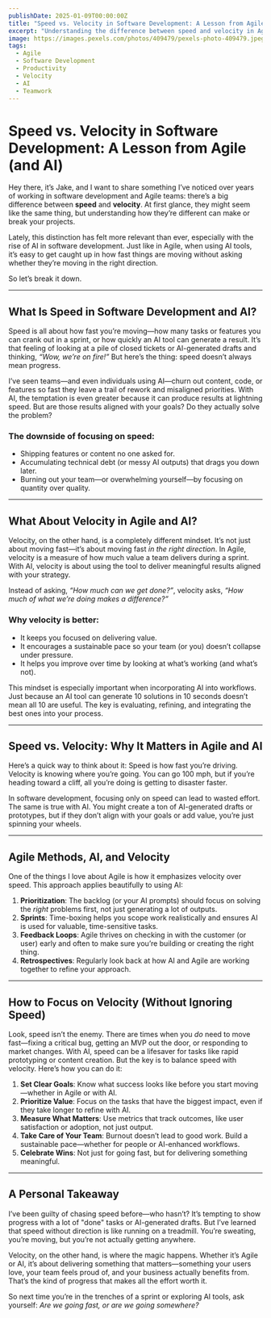 ```yaml
---
publishDate: 2025-01-09T00:00:00Z
title: "Speed vs. Velocity in Software Development: A Lesson from Agile (and AI)"
excerpt: "Understanding the difference between speed and velocity in Agile and AI helps teams focus on delivering value, not just completing tasks quickly."
image: https://images.pexels.com/photos/409479/pexels-photo-409479.jpeg
tags:
  - Agile
  - Software Development
  - Productivity
  - Velocity
  - AI
  - Teamwork
---
```


# Speed vs. Velocity in Software Development: A Lesson from Agile (and AI)

Hey there, it’s Jake, and I want to share something I’ve noticed over years of working in software development and Agile teams: there’s a big difference between **speed** and **velocity**. At first glance, they might seem like the same thing, but understanding how they’re different can make or break your projects.

Lately, this distinction has felt more relevant than ever, especially with the rise of AI in software development. Just like in Agile, when using AI tools, it’s easy to get caught up in how fast things are moving without asking whether they’re moving in the right direction.

So let’s break it down.

---

## **What Is Speed in Software Development and AI?**

Speed is all about how fast you’re moving—how many tasks or features you can crank out in a sprint, or how quickly an AI tool can generate a result. It’s that feeling of looking at a pile of closed tickets or AI-generated drafts and thinking, *“Wow, we’re on fire!”* But here’s the thing: speed doesn’t always mean progress.

I’ve seen teams—and even individuals using AI—churn out content, code, or features so fast they leave a trail of rework and misaligned priorities. With AI, the temptation is even greater because it can produce results at lightning speed. But are those results aligned with your goals? Do they actually solve the problem?

### **The downside of focusing on speed:**
- Shipping features or content no one asked for.
- Accumulating technical debt (or messy AI outputs) that drags you down later.
- Burning out your team—or overwhelming yourself—by focusing on quantity over quality.

---

## **What About Velocity in Agile and AI?**

Velocity, on the other hand, is a completely different mindset. It’s not just about moving fast—it’s about moving fast *in the right direction*. In Agile, velocity is a measure of how much value a team delivers during a sprint. With AI, velocity is about using the tool to deliver meaningful results aligned with your strategy.

Instead of asking, *“How much can we get done?”*, velocity asks, *“How much of what we’re doing makes a difference?”*

### **Why velocity is better:**
- It keeps you focused on delivering value.
- It encourages a sustainable pace so your team (or you) doesn’t collapse under pressure.
- It helps you improve over time by looking at what’s working (and what’s not).

This mindset is especially important when incorporating AI into workflows. Just because an AI tool can generate 10 solutions in 10 seconds doesn’t mean all 10 are useful. The key is evaluating, refining, and integrating the best ones into your process.

---

## **Speed vs. Velocity: Why It Matters in Agile and AI**

Here’s a quick way to think about it: Speed is how fast you’re driving. Velocity is knowing where you’re going. You can go 100 mph, but if you’re heading toward a cliff, all you’re doing is getting to disaster faster.

In software development, focusing only on speed can lead to wasted effort. The same is true with AI. You might create a ton of AI-generated drafts or prototypes, but if they don’t align with your goals or add value, you’re just spinning your wheels.

---

## **Agile Methods, AI, and Velocity**

One of the things I love about Agile is how it emphasizes velocity over speed. This approach applies beautifully to using AI:
1. **Prioritization**: The backlog (or your AI prompts) should focus on solving the *right* problems first, not just generating a lot of outputs.
2. **Sprints**: Time-boxing helps you scope work realistically and ensures AI is used for valuable, time-sensitive tasks.
3. **Feedback Loops**: Agile thrives on checking in with the customer (or user) early and often to make sure you’re building or creating the right thing.
4. **Retrospectives**: Regularly look back at how AI and Agile are working together to refine your approach.

---

## **How to Focus on Velocity (Without Ignoring Speed)**

Look, speed isn’t the enemy. There are times when you *do* need to move fast—fixing a critical bug, getting an MVP out the door, or responding to market changes. With AI, speed can be a lifesaver for tasks like rapid prototyping or content creation. But the key is to balance speed with velocity. Here’s how you can do it:
1. **Set Clear Goals**: Know what success looks like before you start moving—whether in Agile or with AI.
2. **Prioritize Value**: Focus on the tasks that have the biggest impact, even if they take longer to refine with AI.
3. **Measure What Matters**: Use metrics that track outcomes, like user satisfaction or adoption, not just output.
4. **Take Care of Your Team**: Burnout doesn’t lead to good work. Build a sustainable pace—whether for people or AI-enhanced workflows.
5. **Celebrate Wins**: Not just for going fast, but for delivering something meaningful.

---

## **A Personal Takeaway**

I’ve been guilty of chasing speed before—who hasn’t? It’s tempting to show progress with a lot of "done" tasks or AI-generated drafts. But I’ve learned that speed without direction is like running on a treadmill. You’re sweating, you’re moving, but you’re not actually getting anywhere.

Velocity, on the other hand, is where the magic happens. Whether it’s Agile or AI, it’s about delivering something that matters—something your users love, your team feels proud of, and your business actually benefits from. That’s the kind of progress that makes all the effort worth it.

So next time you’re in the trenches of a sprint or exploring AI tools, ask yourself: *Are we going fast, or are we going somewhere?*
